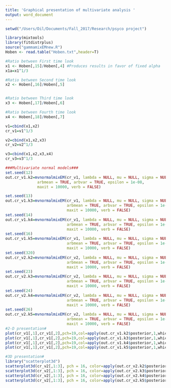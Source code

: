 ```yaml
---
title: 'Graphical presentation of multivariate analysis '
output: word_document
---
```


```r
setwd("/Users/Dil/Documents/Fall_2017/Research/psyco project")

library(mixtools)
library(fitdistrplus)
source("gammamixEMnew.R")
Hoben <- read.table("Hoben.txt",header=T)

#Ratio between First time look
x1 <- Hoben[,15]/Hoben[,4] #Produces results in favor of fixed alpha
x1a=x1^1/3

#Ratio between Second time look
x2 <- Hoben[,16]/Hoben[,5]


#Ratio between Third time look
x3 <- Hoben[,17]/Hoben[,6]

#Ratio between Fourth time look
x4 <- Hoben[,18]/Hoben[,7]

v1=cbind(x1,x2)
cr_v1=v1^1/3

v2=cbind(x1,x2,x3)
cr_v2=v2^1/3

v3=cbind(x1,x2,x3,x4)
cr_v3=v3^1/3

###Multivariate normal models###
set.seed(12)
out.cr_v1.k2=mvnormalmixEM(cr_v1, lambda = NULL, mu = NULL, sigma = NULL, k = 2,
              arbmean = TRUE, arbvar = TRUE, epsilon = 1e-08, 
              maxit = 10000, verb = FALSE)

set.seed(13)
out.cr_v1.k3=mvnormalmixEM(cr_v1, lambda = NULL, mu = NULL, sigma = NULL, k = 3,
                           arbmean = TRUE, arbvar = TRUE, epsilon = 1e-08, 
                           maxit = 10000, verb = FALSE)
set.seed(14)
out.cr_v1.k4=mvnormalmixEM(cr_v1, lambda = NULL, mu = NULL, sigma = NULL, k = 4,
                           arbmean = TRUE, arbvar = TRUE, epsilon = 1e-08, 
                           maxit = 10000, verb = FALSE)
set.seed(16)
out.cr_v1.k5=mvnormalmixEM(cr_v1, lambda = NULL, mu = NULL, sigma = NULL, k = 5,
                           arbmean = TRUE, arbvar = TRUE, epsilon = 1e-08, 
                           maxit = 10000, verb = FALSE)
set.seed(320)
out.cr_v2.k2=mvnormalmixEM(cr_v2, lambda = NULL, mu = NULL, sigma = NULL, k = 2,
                           arbmean = TRUE, arbvar = TRUE, epsilon = 1e-08, 
                           maxit = 10000, verb = FALSE)
set.seed(23)
out.cr_v2.k3=mvnormalmixEM(cr_v2, lambda = NULL, mu = NULL, sigma = NULL, k = 3,
                           arbmean = TRUE, arbvar = TRUE, epsilon = 1e-08, 
                           maxit = 10000, verb = FALSE)
set.seed(24)
out.cr_v2.k4=mvnormalmixEM(cr_v2, lambda = NULL, mu = NULL, sigma = NULL, k = 4,
                           arbmean = TRUE, arbvar = TRUE, epsilon = 1e-08, 
                           maxit = 10000, verb = FALSE)
set.seed(26)
out.cr_v2.k5=mvnormalmixEM(cr_v2, lambda = NULL, mu = NULL, sigma = NULL, k = 5,
                           arbmean = TRUE, arbvar = TRUE, epsilon = 1e-08, 
                           maxit = 10000, verb = FALSE)
#2-D presentation#
plot(cr_v1[,1],cr_v1[,2],pch=19,col=apply(out.cr_v1.k2$posterior,1,which.max),main="2 componant bivariate normal for R1+R2",xlab="x1", ylab="x2")
plot(cr_v1[,1],cr_v1[,2],pch=19,col=apply(out.cr_v1.k3$posterior,1,which.max),main="3 componant bivariate normal for R1+R2",xlab="x1", ylab="x2")
plot(cr_v1[,1],cr_v1[,2],pch=19,col=apply(out.cr_v1.k4$posterior,1,which.max),main="4 componant bivariate normal for R1+R2",xlab="x1", ylab="x2")
plot(cr_v1[,1],cr_v1[,2],pch=19,col=apply(out.cr_v1.k5$posterior,1,which.max),main="5 componant bivariate normal for R1+R2",xlab="x1", ylab="x2")

#3D presentation#
library("scatterplot3d")
scatterplot3d(cr_v2[,1:3], pch = 16, color=apply(out.cr_v2.k2$posterior,1,which.max),main="2 componant trivariate normal for R1+R2+R3")
scatterplot3d(cr_v2[,1:3], pch = 16, color=apply(out.cr_v2.k3$posterior,1,which.max),main="3 componant trivariate normal for R1+R2+R3")
scatterplot3d(cr_v2[,1:3], pch = 16, color=apply(out.cr_v2.k4$posterior,1,which.max),main="4 componant trivariate normal for R1+R2+R3")
scatterplot3d(cr_v2[,1:3], pch = 16, color=apply(out.cr_v2.k5$posterior,1,which.max),main="5 componant trivariate normal for R1+R2+R3")
```

